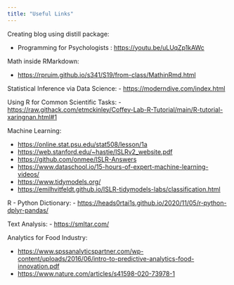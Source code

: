 ```yaml
---
title: "Useful Links"
---
```

Creating blog using distill package: 

- Programming for Psychologists : <https://youtu.be/uLUqZp1kAWc>

Math inside RMarkdown:

- <https://rpruim.github.io/s341/S19/from-class/MathinRmd.html>

Statistical Inference via Data Science:
- <https://moderndive.com/index.html>

Using R for Common Scientific Tasks:
- <https://raw.githack.com/etmckinley/Coffey-Lab-R-Tutorial/main/R-tutorial-xaringnan.html#1>


Machine Learning:

- <https://online.stat.psu.edu/stat508/lesson/1a>
- <https://web.stanford.edu/~hastie/ISLRv2_website.pdf>
- <https://github.com/onmee/ISLR-Answers>
- <https://www.dataschool.io/15-hours-of-expert-machine-learning-videos/>
- <https://www.tidymodels.org/>
- <https://emilhvitfeldt.github.io/ISLR-tidymodels-labs/classification.html>

R - Python Dictionary:
- <https://heads0rtai1s.github.io/2020/11/05/r-python-dplyr-pandas/>

Text Analysis:
- <https://smltar.com/>

Analytics for Food Industry:

- <https://www.spssanalyticspartner.com/wp-content/uploads/2016/06/intro-to-predictive-analytics-food-innovation.pdf>
- <https://www.nature.com/articles/s41598-020-73978-1>